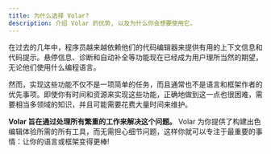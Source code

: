 ```yaml
---
title: 为什么选择 Volar?
description: 介绍 Volar 的优势, 以及为什么你会想要使用它。
---
```


在过去的几年中，程序员越来越依赖他们的代码编辑器来提供有用的上下文信息和代码提示。悬停信息、诊断和自动补全等功能现在已经成为用户理所当然的期望，无论他们使用什么编程语言。

然而，实现这些功能不仅不是一项简单的任务，而且通常也不是语言和框架作者的优先事项。即使你有时间和资源来实现这些功能，正确地做到这一点也很困难，需要相当多领域的知识，并且可能需要花费大量时间来维护。

**Volar 旨在通过处理所有繁重的工作来解决这个问题。** Volar 为你提供了构建出色编辑体验所需的所有工具，而无需担心细节问题，这样你就可以专注于最重要的事情：让你的语言或框架变得更棒!